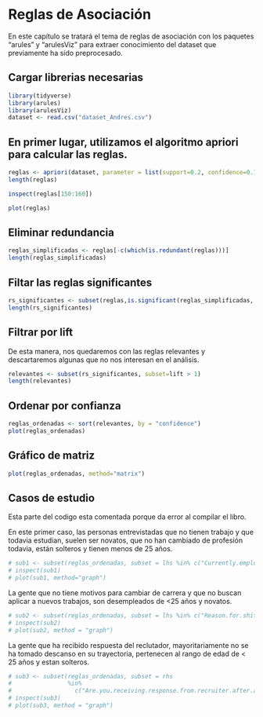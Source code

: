 # Reglas de Asociación

En este capítulo se tratará el tema de reglas de asociación con los paquetes "arules" y "arulesViz" para extraer conocimiento del dataset que previamente ha sido preprocesado.


## Cargar librerias necesarias
```r
library(tidyverse)
library(arules)
library(arulesViz)
dataset <- read.csv("dataset_Andres.csv")
```

## En primer lugar, utilizamos el algoritmo apriori para calcular las reglas.
```r
reglas <- apriori(dataset, parameter = list(support=0.2, confidence=0.1))
length(reglas)

inspect(reglas[150:160])

plot(reglas)
```


## Eliminar redundancia
```r
reglas_simplificadas <- reglas[-c(which(is.redundant(reglas)))]
length(reglas_simplificadas)
```


## Filtar las reglas significantes
```r
rs_significantes <- subset(reglas,is.significant(reglas_simplificadas, transactions.obj, method = "fisher"))
length(rs_significantes)
```

## Filtrar por lift
De esta manera, nos quedaremos con las reglas relevantes y descartaremos algunas que no nos interesan en el análisis.
```r
relevantes <- subset(rs_significantes, subset=lift > 1)
length(relevantes)
```


## Ordenar por confianza
```r
reglas_ordenadas <- sort(relevantes, by = "confidence")
plot(reglas_ordenadas)
```


## Gráfico de matriz
```r
plot(reglas_ordenadas, method="matrix")
```

## Casos de estudio
Esta parte del codigo esta comentada porque da error al compilar el libro.

En este primer caso, las personas entrevistadas que no tienen trabajo y que todavia estudian, suelen ser novatos, que no han cambiado de profesión todavia, están solteros y tienen menos de 25 años.
```r
# sub1 <- subset(reglas_ordenadas, subset = lhs %in% c("Currently.employed=No", "Are.you.still.studying.=Yes") & lift > 1.8)
# inspect(sub1)
# plot(sub1, method="graph")
```

La gente que no tiene motivos para cambiar de carrera y que no buscan aplicar a nuevos trabajos, son desempleados de <25 años y novatos.
```r
# sub2 <- subset(reglas_ordenadas, subset = lhs %in% c("Reason.for.shift.in.career.=Not applicabe","Are.you.actively.applying.for.job.=No") & lift > 2)
# inspect(sub2)
# plot(sub2, method = "graph")
```

La gente que ha recibido respuesta del reclutador, mayoritariamente no se ha tomado descanso en su trayectoria, pertenecen al rango de edad de < 25 años y estan solteros.
```r
# sub3 <- subset(reglas_ordenadas, subset = rhs 
#                %in% 
#                  c("Are.you.receiving.response.from.recruiter.after.applying.=Yes"))
# inspect(sub3)
# plot(sub3, method = "graph")
```
